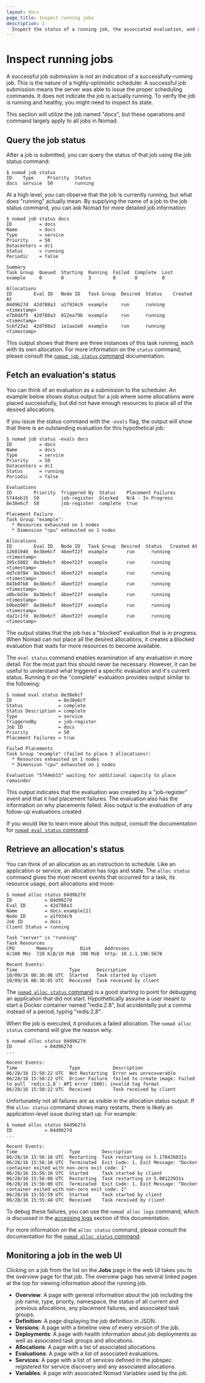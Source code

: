 ```yaml
---
layout: docs
page_title: Inspect running jobs
description: |-
  Inspect the status of a running job, the associated evaluation, and allocations to troubleshoot for errors with the Nomad CLI.
---
```


# Inspect running jobs

A successful job submission is not an indication of a successfully-running job.
This is the nature of a highly-optimistic scheduler. A successful job submission
means the server was able to issue the proper scheduling commands. It does not
indicate the job is actually running. To verify the job is running and healthy,
you might need to inspect its state.

This section will utilize the job named "docs", but
these operations and command largely apply to all jobs in Nomad.

## Query the job status

After a job is submitted, you can query the status of that job using the job
status command:

```shell-session
$ nomad job status
ID    Type     Priority  Status
docs  service  50        running
```

At a high level, you can observe that the job is currently running, but what
does "running" actually mean. By supplying the name of a job to the job status
command, you can ask Nomad for more detailed job information:

```shell-session
$ nomad job status docs
ID          = docs
Name        = docs
Type        = service
Priority    = 50
Datacenters = dc1
Status      = running
Periodic    = false

Summary
Task Group  Queued  Starting  Running  Failed  Complete  Lost
example     0       0         3        0       0         0

Allocations
ID        Eval ID   Node ID   Task Group  Desired  Status    Created At
04d9627d  42d788a3  a1f934c9  example     run      running   <timestamp>
e7b8d4f5  42d788a3  012ea79b  example     run      running   <timestamp>
5cbf23a1  42d788a3  1e1aa1e0  example     run      running   <timestamp>
```

This output shows that there are three instances of this task running, each with
its own allocation. For more information on the `status` command, please consult
the [`nomad job status` command] documentation.

## Fetch an evaluation's status

You can think of an evaluation as a submission to the scheduler. An example
below shows status output for a job where some allocations were placed
successfully, but did not have enough resources to place all of the desired
allocations.

If you issue the status command with the `-evals` flag, the output will show
that there is an outstanding evaluation for this hypothetical job:

```shell-session
$ nomad job status -evals docs
ID          = docs
Name        = docs
Type        = service
Priority    = 50
Datacenters = dc1
Status      = running
Periodic    = false

Evaluations
ID        Priority  Triggered By  Status    Placement Failures
5744eb15  50        job-register  blocked   N/A - In Progress
8e38e6cf  50        job-register  complete  true

Placement Failure
Task Group "example":
  * Resources exhausted on 1 nodes
  * Dimension "cpu" exhausted on 1 nodes

Allocations
ID        Eval ID   Node ID   Task Group  Desired  Status   Created At
12681940  8e38e6cf  4beef22f  example       run      running  <timestamp>
395c5882  8e38e6cf  4beef22f  example       run      running  <timestamp>
4d7c6f84  8e38e6cf  4beef22f  example       run      running  <timestamp>
843b07b8  8e38e6cf  4beef22f  example       run      running  <timestamp>
a8bc6d3e  8e38e6cf  4beef22f  example       run      running  <timestamp>
b0beb907  8e38e6cf  4beef22f  example       run      running  <timestamp>
da21c1fd  8e38e6cf  4beef22f  example       run      running  <timestamp>
```

The output states that the job has a "blocked" evaluation that is in progress.
When Nomad can not place all the desired allocations, it creates a blocked
evaluation that waits for more resources to become available.

The `eval status` command enables examination of any evaluation in more detail.
For the most part this should never be necessary. However, it can be useful to
understand what triggered a specific evaluation and it's current status. Running
it on the "complete" evaluation provides output similar to the following:

```shell-session
$ nomad eval status 8e38e6cf
ID                 = 8e38e6cf
Status             = complete
Status Description = complete
Type               = service
TriggeredBy        = job-register
Job ID             = docs
Priority           = 50
Placement Failures = true

Failed Placements
Task Group "example" (failed to place 3 allocations):
  * Resources exhausted on 1 nodes
  * Dimension "cpu" exhausted on 1 nodes

Evaluation "5744eb15" waiting for additional capacity to place remainder
```

This output indicates that the evaluation was created by a "job-register" event
and that it had placement failures. The evaluation also has the information on
why placements failed. Also output is the evaluation of any follow-up
evaluations created.

If you would like to learn more about this output, consult the documentation for
[`nomad eval status` command].

## Retrieve an allocation's status

You can think of an allocation as an instruction to schedule. Like an
application or service, an allocation has logs and state. The `alloc status`
command gives the most recent events that occurred for a task, its resource
usage, port allocations and more:

```shell-session
$ nomad alloc status 04d9627d
ID            = 04d9627d
Eval ID       = 42d788a3
Name          = docs.example[2]
Node ID       = a1f934c9
Job ID        = docs
Client Status = running

Task "server" is "running"
Task Resources
CPU        Memory          Disk     Addresses
0/100 MHz  728 KiB/10 MiB  300 MiB  http: 10.1.1.196:5678

Recent Events:
Time                   Type      Description
10/09/16 00:36:06 UTC  Started   Task started by client
10/09/16 00:36:05 UTC  Received  Task received by client
```

The [`nomad alloc status` command] is a good starting to point for debugging an
application that did not start. Hypothetically assume a user meant to start a
Docker container named "redis:2.8", but accidentally put a comma instead of a
period, typing "redis:2,8".

When the job is executed, it produces a failed allocation. The
`nomad alloc status` command will give the reason why.

```shell-session
$ nomad alloc status 04d9627d
ID            = 04d9627d
...

Recent Events:
Time                   Type            Description
06/28/16 15:50:22 UTC  Not Restarting  Error was unrecoverable
06/28/16 15:50:22 UTC  Driver Failure  failed to create image: Failed to pull `redis:2,8`: API error (500): invalid tag format
06/28/16 15:50:22 UTC  Received        Task received by client
```

Unfortunately not all failures are as visible in the allocation status output.
If the `alloc status` command shows many restarts, there is likely an
application-level issue during start up. For example:

```shell-session
$ nomad alloc status 04d9627d
ID            = 04d9627d
...

Recent Events:
Time                   Type        Description
06/28/16 15:56:16 UTC  Restarting  Task restarting in 5.178426031s
06/28/16 15:56:16 UTC  Terminated  Exit Code: 1, Exit Message: "Docker container exited with non-zero exit code: 1"
06/28/16 15:56:16 UTC  Started     Task started by client
06/28/16 15:56:00 UTC  Restarting  Task restarting in 5.00123931s
06/28/16 15:56:00 UTC  Terminated  Exit Code: 1, Exit Message: "Docker container exited with non-zero exit code: 1"
06/28/16 15:55:59 UTC  Started     Task started by client
06/28/16 15:55:48 UTC  Received    Task received by client
```

To debug these failures, you can use the `nomad alloc logs` command, which is
discussed in the [accessing logs] section of this documentation.

For more information on the `alloc status` command, please consult the
documentation for the [`nomad alloc status` command].

## Monitoring a job in the web UI

Clicking on a job from the list on the **Jobs** page in the web UI takes you to
the overview page for that job. The overview page has several linked pages at
the top for viewing information about the running job.

- **Overview**: A page with general information about the job including the job
name, type, priority, namespace, the status of all current and previous
allocations, any placement failures, and associated task groups.
- **Definition**: A page displaying the job definition in JSON.
- **Versions**: A page with a timeline view of every version of the job.
- **Deployments**: A page with health information about job deployments as well
as associated task groups and allocations.
- **Allocations**: A page with a list of associated allocations.
- **Evaluations**: A page with a list of associated evaluations.
- **Services**: A page with a list of services defined in the jobspec registered
for service discovery and any associated allocations.
- **Variables**: A page with associated Nomad Variables used by the job.

[accessing logs]: /nomad/docs/job-run/logs
[`nomad alloc status` command]: /nomad/commands/alloc/status
[`nomad eval status` command]: /nomad/commands/eval/status
[`nomad job status` command]: /nomad/commands/job/status

